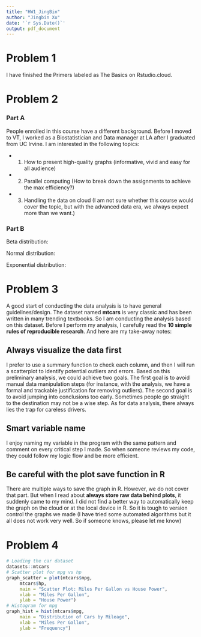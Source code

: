 ```yaml
---
title: "HW1_JingBin"
author: "Jingbin Xu"
date: '`r Sys.Date()`'
output: pdf_document
---
```


# Problem 1

I have finished the Primers labeled as The Basics on Rstudio.cloud.

# Problem 2

### Part A
People enrolled in this course have a different background. Before I moved to VT, I worked as a Biostatistician and Data manager at LA after I graduated from UC Irvine. I am interested in the following topics:

* 1. How to present high-quality graphs (informative, vivid and easy for all audience)
* 2. Parallel computing (How to break down the assignments to achieve the max efficiency?)
* 3. Handling the data on cloud (I am not sure whether this course would cover the topic, but with the advanced data era, we always expect more than we want.)

### Part B
Beta distribution:
\begin{eqnarray}
f(x \mid \alpha, \beta) = \frac{1}{B(\alpha, \beta)}x^{\alpha-1}(1-x)^{\beta-1} \quad 0 \leq x \leq 1, \quad \alpha > 0, \quad \beta > 0 
\end{eqnarray}

Normal distribution:
\begin{eqnarray}
f(x \mid \mu, \sigma^{2}) = \frac{1}{\sqrt{2 \pi} \sigma} e^{-(x - \mu)^{2}/(2 \sigma^{2})}, \quad -\infty < x < \infty, \quad - \infty < \mu < \infty, \quad \sigma > 0
\end{eqnarray}

Exponential distribution:
\begin{eqnarray}
f(x \mid \beta) = \frac{1}{\beta} e^{-x / \beta}, \quad 0 \leq x < \infty, \quad \beta > 0
\end{eqnarray}

# Problem 3
A good start of conducting the data analysis is to have general guidelines/design. The dataset named **mtcars** is very classic and has been written in many trending textbooks. So I am conducting the analysis based on this dataset. Before I perform my analysis, I carefully read the **10 simple rules of reproducible research**. And here are my take-away notes:

## Always visualize the data first
I prefer to use a summary function to check each column, and then I will run a scatterplot to identify potential outliers and errors. Based on this preliminary analysis, we could achieve two goals. The first goal is to avoid manual data manipulation steps (for instance, with the analysis, we have a formal and trackable justification for removing outliers). The second goal is to avoid jumping into conclusions too early. Sometimes people go straight to the destination may not be a wise step. As for data analysis, there always lies the trap for careless drivers.

## Smart variable name
I enjoy naming my variable in the program with the same pattern and comment on every critical step I made. So when someone reviews my code, they could follow my logic flow and be more efficient.

## Be careful with the plot save function in R
There are multiple ways to save the graph in R. However, we do not cover that part. But when I read about **always store raw data behind plots**, it suddenly came to my mind. I did not find a better way to automatically keep the graph on the cloud or at the local device in R. So it is tough to version control the graphs we made (I have tried some automated algorithms but it all does not work very well. So if someone knows, please let me know)


# Problem 4

```r
# Loading the car dataset
datasets::mtcars
# Scatter plot for mpg vs hp
graph_scatter = plot(mtcars$mpg, 
     mtcars$hp,
     main = "Scatter Plot: Miles Per Gallon vs House Power",
     xlab = "Miles Per Gallon",
     ylab = "House Power")
# Histogram for mpg
graph_hist = hist(mtcars$mpg, 
     main = "Distribution of Cars by Mileage", 
     xlab = "Miles Per Gallon", 
     ylab = "Frequency")
```